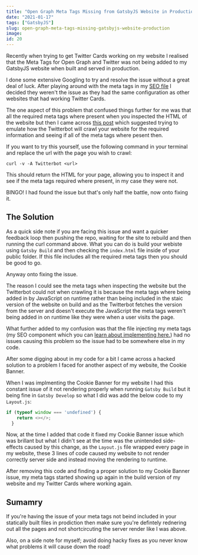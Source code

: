 ```yaml
---
title: "Open Graph Meta Tags Missing from GatsbyJS Website in Production"
date: "2021-01-17"
tags: ["GatsbyJS"]
slug: open-graph-meta-tags-missing-gatsbyjs-website-production
image: 
id: 20
---
```


Recently when trying to get Twitter Cards working on my website I realised that the Meta Tags for Open Graph and Twitter was not being added to my GatsbyJS website when built and served in production.

I done some extensive Googling to try and resolve the issue without a great deal of luck. After playing around with the meta tags in my [SEO file](https://github.com/conermurphy/conermurphy.com/blob/4c33549d62f65e88ee75f4af44e43675b34c4b9e/src/components/SEO.js) I decided they weren't the issue as they had the same configuration as other websites that had working Twitter Cards.

The one aspect of this problem that confused things further for me was that all the required meta tags where present when you inspected the HTML of the website but then I came across [this post](https://twittercommunity.com/t/card-error-unable-to-render-or-no-image-read-this-first/62736) which suggested trying to emulate how the Twitterbot will crawl your website for the required information and seeing if all of the meta tags where pesent then.

If you want to try this yourself, use the following command in your terminal and replace the url with the page you wish to crawl:

```
curl -v -A Twitterbot <url>
```

This should return the HTML for your page, allowing you to inspect it and see if the meta tags required where present, in my case they were not.

BINGO! I had found the issue but that's only half the battle, now onto fixing it.

## The Solution

As a quick side note if you are facing this issue and want a quicker feedback loop then pushing the repo, waiting for the site to rebuild and then running the curl command above. What you can do is build your webiste using `Gatsby Build` and then checking the `index.html` file inside of your public folder. If this file includes all the required meta tags then you should be good to go.

Anyway onto fixing the issue.

The reason I could see the meta tags when inspecting the website but the Twitterbot could not when crawling it is because the meta tags where being added in by JavaScript on runtime rather than being included in the staic version of the website on build and as the Twitterbot fetches the version from the server and doesn't execute the JavaScript the meta tags weren't being added in on runtime like they were when a user visits the page.

What further added to my confusion was that the file injecting my meta tags (my SEO component which you can [learn about implementing here.](https://conermurphy.com/blog/adding-open-graph-twitter-meta-tags-gatsbyjs)) had no issues causing this problem so the issue had to be somewhere else in my code.

After some digging about in my code for a bit I came across a hacked solution to a problem I faced for another aspect of my website, the Cookie Banner.

When I was implmenting the Cookie Banner for my website I had this constant issue of it not rendering properly when running `Gatsby Build` but it being fine in `Gatsby Develop` so what I did was add the below code to my `Layout.js`:

```JavaScript
if (typeof window === 'undefined') {
    return <></>;
  }
```

Now, at the time I added that code it fixed my Cookie Banner issue which was brillant but what I didn't see at the time was the unintended side-effects caused by this change, as the `Layout.js` file wrapped every page in my website, these 3 lines of code caused my website to not render correctly server side and instead moving the rendering to runtime.

After removing this code and finding a proper solution to my Cookie Banner issue, my meta tags started showing up again in the build version of my website and my Twitter Cards where working again.

## Sumamry

If you're having the issue of your meta tags not beind included in your statically built files in prodiction then make sure you're defintely rednering out all the pages and not shortcircuting the server render like I was above.

Also, on a side note for myself; avoid doing hacky fixes as you never know what problems it will cause down the road!
